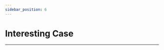 ```yaml
---
sidebar_position: 6
---
```




# Interesting Case
---

<cardbox>
  <card
    href="./magic-wand-kit/"
    title="Magic Wand Kit"
    description=""
    img={magic_wand_kit_Icon}
  />
  <card
    href="./straw-manipulator/"
    title="Straw Manipulator"
    description=""
    img={straw_manipulator_Icon}
  />
  <card
    href="./microbit-smart-air-purifier/"
    title="smart-air-purifier"
    description="Indoor air quality is a topic we are very concerned about. This case will use the dust sensor and motor fan in the Octopus series to simulate the process of indoor air quality detection and improvement."
    img={smart_air_purifier_Icon}
  />
  <card
    href="./microbit-smart-pet-feeder/"
    title="smart-pet-feeder"
    description="In this article, we will introduce a maker-made case suitable for primary and middle school students—a smart pet feeder. This feeder uses micro:bit v2 motherboard, IOT:bit expansion board, human body infrared sensor and ultrasonic sensor of Octopus series, 180° 9g servo and a cute small wooden house as components."
    img={smart_pet-feeder_Icon}
  />
</cardbox>

